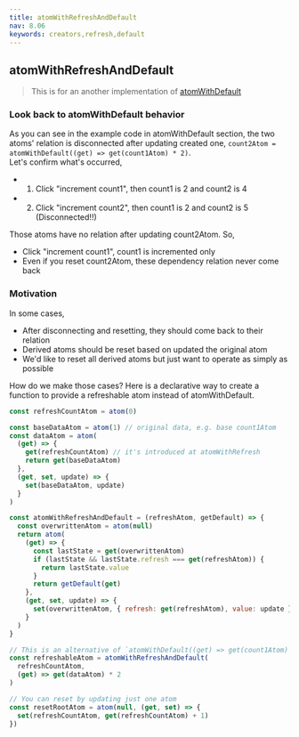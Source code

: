 ```yaml
---
title: atomWithRefreshAndDefault
nav: 8.06
keywords: creators,refresh,default
---
```


## atomWithRefreshAndDefault

> This is for an another implementation of [atomWithDefault](../utilities/resettable.mdx#atomwithdefault)

### Look back to atomWithDefault behavior

As you can see in the example code in atomWithDefault section, the two atoms' relation is disconnected after updating created one, `count2Atom = atomWithDefault((get) => get(count1Atom) * 2)`.  
Let's confirm what's occurred,

- 1. Click "increment count1", then count1 is 2 and count2 is 4
- 2. Click "increment count2", then count1 is 2 and count2 is 5 (Disconnected!!)

Those atoms have no relation after updating count2Atom. So,

- Click "increment count1", count1 is incremented only
- Even if you reset count2Atom, these dependency relation never come back

### Motivation

In some cases,

- After disconnecting and resetting, they should come back to their relation
- Derived atoms should be reset based on updated the original atom
- We'd like to reset all derived atoms but just want to operate as simply as possible

How do we make those cases?
Here is a declarative way to create a function to provide a refreshable atom instead of atomWithDefault.

```js
const refreshCountAtom = atom(0)

const baseDataAtom = atom(1) // original data, e.g. base count1Atom
const dataAtom = atom(
  (get) => {
    get(refreshCountAtom) // it's introduced at atomWithRefresh
    return get(baseDataAtom)
  },
  (get, set, update) => {
    set(baseDataAtom, update)
  }
)

const atomWithRefreshAndDefault = (refreshAtom, getDefault) => {
  const overwrittenAtom = atom(null)
  return atom(
    (get) => {
      const lastState = get(overwrittenAtom)
      if (lastState && lastState.refresh === get(refreshAtom)) {
        return lastState.value
      }
      return getDefault(get)
    },
    (get, set, update) => {
      set(overwrittenAtom, { refresh: get(refreshAtom), value: update })
    }
  )
}

// This is an alternative of `atomWithDefault((get) => get(count1Atom) * 2)`
const refreshableAtom = atomWithRefreshAndDefault(
  refreshCountAtom,
  (get) => get(dataAtom) * 2
)

// You can reset by updating just one atom
const resetRootAtom = atom(null, (get, set) => {
  set(refreshCountAtom, get(refreshCountAtom) + 1)
})
```

<CodeSandbox id="tcx2mk" />
